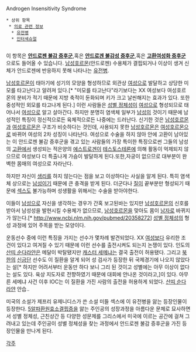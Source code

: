 Androgen Insensitivity Syndrome

 * 상위 항목
  * [[의료 관련 정보]]
   * [[유전병]] 
   * [[인터섹슈얼]]
   
이 항목은 '''[[안드로젠 불감 증후군]]''',혹은 '''[[안드로겐 불감성 증후군]]''',혹은 '''[[고환여성화 증후군]]'''으로도 들어올 수 있습니다.
[[남성호르몬]](안드로젠) 수용체가 결핍되거나 이상이 생겨 신체가 안드로젠에 반응하지 못해 나타나는 [[유전병]].

[[남성호르몬]]이 태아기에 성기의 모양을 형성하므로 외관상 [[여성]]으로 발달하고 상당한 미모를 타고난다고 알려져 있다.[* "미모를 타고난다"라기보다는 XX 여성보다 여성호르몬의 분비가 적기 때문에 지방 축적이 둔화되며 키가 크고 날씬해지는 효과가 있다. 또한 중성적인 외모를 타고나게 된다.] 이런 사람들은 [[성별 정체성]]이 [[여성]]으로 형성되므로 태어나서 [[여성]]으로 알고 살아간다. 하지만 분명히 염색체 일부가 [[남성]]의 것이기 때문에 남성적인 특징이 정신적으로든 육체적으로든 나중에는 드러난다. 신기한 것은 [[남성호르몬]]과 [[여성호르몬]]은 구조가 비슷하다는 것인데, 사용되지 못한 [[남성호르몬]]은 [[여성호르몬]]으로 바뀌어 여성의 2차 성징이 나타난다. 여성으로 수술을 하지 않아 안에 고환이 남아있는 이 안드로젠 불감 증후군을 겪고 있는 사람들의 가장 특이한 특징으로썬 그들의 남성의 [[고환]]에서 생성되는 적은양의 [[에스트로겐]]이 [[테스토스테론]]에 의해 활동이 억제되지 않으므로 여성보다 더 특출나게 가슴이 발달하게 된다.또한,자궁이 없으므로 대부분이 완벽한 몸매의 여성으로 자라난다.

하지만 자신이 [[생리]]를 하지 않는다는 점을 보고 이상하다는 사실을 알게 된다. 특히 염색체 상으로는 [[남성]]이기 때문에 큰 충격을 받게 된다. 더군다나 [[질]]이 끝부분만 형성되기 때문에 [[섹스]]도 불가능하며 성생활을 위해서는 수술을 받아야한다.

이들이 [[남성]]으로 자신을 생각하는 경우가 간혹 보고된바는 있지만 [[남성호르몬]]의 신호를 받아서 남성성을 발현시킬 수용체가 없으므로, [[남성호르몬]]을 맞아도 몸이 [[남자]]로 바뀌지가 않는다.[* http://www.ncbi.nlm.nih.gov/pubmed/20358272] [[성별 정체성]]의 형성 과정에 있어 주목을 받는 모양이다.

운동선수 중에 이런 특징을 가지는 선수가 몇차례 발견되었다. XX [[여성]]보다 유리한 조건이 있다고 여겨질 수 있기 때문에 이런 선수를 출전시켜도 되는지 논쟁이 있다. 인도의 [[산띠 순다라얀]]은 메달이 박탈됐지만 [[캐스터 세메냐]]는 결국 출전이 허용됐다. 그리고 [[북한]]의 [[신금단]] 선수도 이 질환을 알게 되어 성 검사가 등장한 뒤 국제경기에 나오지 않았다는 설[* 하지만 어려서부터 운동만 하다 보니 그리 된 것이고 성별에는 아무 이상이 없다는 설도 있다. 육상 지도자로 전향하였기 때문에 대회에 안나온 것이라고,]이 있다. 아무른 세메냐 사건 이후 IOC는 이 질환을 가진 사람의 출전을 허용하게 되었다. [[산띠 순다라얀]] 안습..

미국의 소설가 제프리 유제니디스가 쓴 소설 미들 섹스에 이 유전병을 앓는 등장인물이 등장한다. [[5알파환원효소결핍증]]을 앓는 주인공의 성장과정을 아름다운 문체로 묘사하면서 성별 정체성, 근친상간 등 다양한 성문제를 그리스에서 미국에 이르는 공간에 걸쳐 그려내고 있는데 주인공이 성별 정체성을 찾는 과정에서 안드로젠 불감 증후군을 가진 등장인물을 만나게 된다. 

[[각주]]
